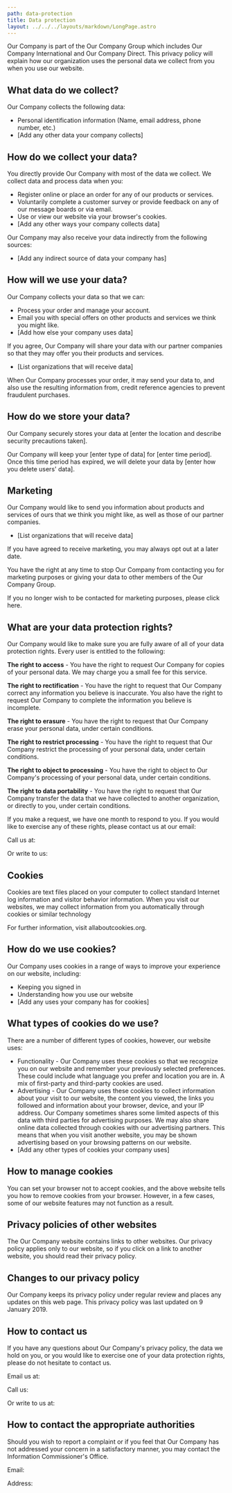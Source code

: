 ```yaml
---
path: data-protection
title: Data protection
layout: ../../../layouts/markdown/LongPage.astro
---
```


Our Company is part of the Our Company Group which includes Our Company
International and Our Company Direct. This privacy policy will explain how our
organization uses the personal data we collect from you when you use our
website.

## What data do we collect?

Our Company collects the following data:

*   Personal identification information (Name, email address, phone number,
    etc.)
*   \[Add any other data your company collects\]

## How do we collect your data?

You directly provide Our Company with most of the data we collect. We collect
data and process data when you:

*   Register online or place an order for any of our products or services.
*   Voluntarily complete a customer survey or provide feedback on any of our
    message boards or via email.
*   Use or view our website via your browser's cookies.
*   \[Add any other ways your company collects data\]

Our Company may also receive your data indirectly from the following sources:

*   \[Add any indirect source of data your company has\]

## How will we use your data?

Our Company collects your data so that we can:

*   Process your order and manage your account.
*   Email you with special offers on other products and services we think you
    might like.
*   \[Add how else your company uses data\]

If you agree, Our Company will share your data with our partner companies so
that they may offer you their products and services.

*   \[List organizations that will receive data\]

When Our Company processes your order, it may send your data to, and also use
the resulting information from, credit reference agencies to prevent fraudulent
purchases.

## How do we store your data?

Our Company securely stores your data at \[enter the location and describe
security precautions taken\].

Our Company will keep your \[enter type of data\] for \[enter time period\].
Once this time period has expired, we will delete your data by \[enter how you
delete users' data\].

## Marketing

Our Company would like to send you information about products and services of
ours that we think you might like, as well as those of our partner companies.

*   \[List organizations that will receive data\]

If you have agreed to receive marketing, you may always opt out at a later
date.

You have the right at any time to stop Our Company from contacting you for
marketing purposes or giving your data to other members of the Our Company
Group.

If you no longer wish to be contacted for marketing purposes, please click
here.

## What are your data protection rights?

Our Company would like to make sure you are fully aware of all of your data
protection rights. Every user is entitled to the following:

**The right to access** - You have the right to request Our Company for copies
of your personal data. We may charge you a small fee for this service.

**The right to rectification** - You have the right to request that Our Company
correct any information you believe is inaccurate. You also have the right to
request Our Company to complete the information you believe is incomplete.

**The right to erasure** - You have the right to request that Our Company erase
your personal data, under certain conditions.

**The right to restrict processing** - You have the right to request that Our
Company restrict the processing of your personal data, under certain
conditions.

**The right to object to processing** - You have the right to object to Our
Company's processing of your personal data, under certain conditions.

**The right to data portability** - You have the right to request that Our
Company transfer the data that we have collected to another organization, or
directly to you, under certain conditions.

If you make a request, we have one month to respond to you. If you would like
to exercise any of these rights, please contact us at our email:

Call us at:

Or write to us:

## Cookies

Cookies are text files placed on your computer to collect standard Internet log
information and visitor behavior information. When you visit our websites, we
may collect information from you automatically through cookies or similar
technology

For further information, visit allaboutcookies.org.

## How do we use cookies?

Our Company uses cookies in a range of ways to improve your experience on our
website, including:

*   Keeping you signed in
*   Understanding how you use our website
*   \[Add any uses your company has for cookies\]

## What types of cookies do we use?

There are a number of different types of cookies, however, our website uses:

*   Functionality - Our Company uses these cookies so that we recognize you on
    our website and remember your previously selected preferences. These could
    include what language you prefer and location you are in. A mix of
    first-party and third-party cookies are used.
*   Advertising - Our Company uses these cookies to collect information about
    your visit to our website, the content you viewed, the links you followed
    and information about your browser, device, and your IP address. Our
    Company sometimes shares some limited aspects of this data with third
    parties for advertising purposes. We may also share online data collected
    through cookies with our advertising partners. This means that when you
    visit another website, you may be shown advertising based on your browsing
    patterns on our website.
*   \[Add any other types of cookies your company uses\]

## How to manage cookies

You can set your browser not to accept cookies, and the above website tells you
how to remove cookies from your browser. However, in a few cases, some of our
website features may not function as a result.

## Privacy policies of other websites

The Our Company website contains links to other websites. Our privacy policy
applies only to our website, so if you click on a link to another website, you
should read their privacy policy.

## Changes to our privacy policy

Our Company keeps its privacy policy under regular review and places any
updates on this web page. This privacy policy was last updated on 9 January
2019.

## How to contact us

If you have any questions about Our Company's privacy policy, the data we hold
on you, or you would like to exercise one of your data protection rights,
please do not hesitate to contact us.

Email us at:

Call us:

Or write to us at:

## How to contact the appropriate authorities

Should you wish to report a complaint or if you feel that Our Company has not
addressed your concern in a satisfactory manner, you may contact the
Information Commissioner's Office.

Email:

Address:


